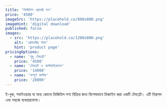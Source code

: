 ```yaml
---
title: 'ডিজিটাল প্রোডাক্ট শপ'
price: '4500'
imageSrc: 'https://placehold.co/800x800.png'
imageHint: 'digital download'
published: false
images:
  - src: 'https://placehold.co/1200x800.png'
    alt: 'প্রোডাক্টের পাতা'
    hint: 'product page'
pricingOptions:
  - name: 'শুধু টেমপ্লেট'
    price: '4500'
  - name: 'টেমপ্লেট ও কাস্টমাইজেশন'
    price: '14000'
  - name: 'সম্পূর্ণ কাস্টম'
    price: '28000'
---
```


ই-বুক, সফটওয়্যার বা অন্য কোনো ডিজিটাল পণ্য বিক্রির জন্য বিশেষভাবে ডিজাইন করা একটি টেমপ্লেট। এটি নিরাপদ এবং সহজে ব্যবহারযোগ্য।